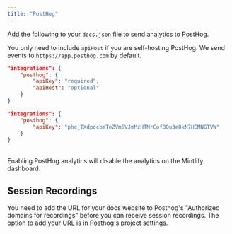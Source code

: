 ```yaml
---
title: "PostHog"
---
```


Add the following to your `docs.json` file to send analytics to PostHog.

You only need to include `apiHost` if you are self-hosting PostHog. We send events to `https://app.posthog.com` by default.

<CodeGroup>

```json Analytics options in docs.json
"integrations": {
    "posthog": {
        "apiKey": "required",
        "apiHost": "optional"
    }
}
```

```json Example
"integrations": {
    "posthog": {
        "apiKey": "phc_TXdpocbYTeZVm5VJmMzHTMrCofBQu3e0kN7HGMNGTVW"
    }
}
```

</CodeGroup>

<br />

<Warning>
    Enabling PostHog analytics will disable the analytics on the Mintlify dashboard.
</Warning>

## Session Recordings

You need to add the URL for your docs website to Posthog's "Authorized domains for recordings" before you can receive session recordings. The option to add your URL is in Posthog's project settings.
